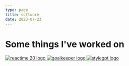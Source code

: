 ```yaml
---
type: page
title: software
date: 2023-07-23
---
```


# Some things I've worked on


<div className='logo-div product'>
    <a href="https://github.com/open-source-labs/reactime" className='app'>
    <Image
      src="/logos/reactime_20.png"
      alt="reactime 20 logo"
      width={300}
      height={300}
      priority
      className="next-image logo"
    />
    </a>
    <a href="https://github.com/Proactive-Programmers/goalvault" className='app'>
    <Image
      src="/logos/goal_keeper.png"
      alt="goalkeeper logo"
      width={300}
      height={300}
      priority
      className="next-image logo"
    />
    </a>
    <a href="https://github.com/StyleGPT "className='app' >
    <Image
      src="/logos/style_gpt.png"
      alt="stylegpt logo"
      width={300}
      height={300}
      priority
      className="next-image logo"
    />
    </a>

</div>